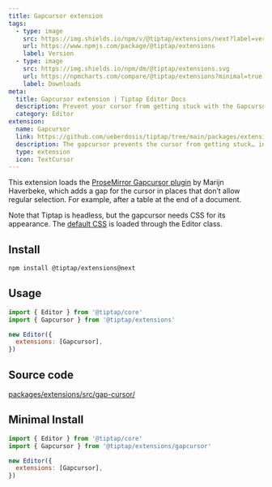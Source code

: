 ```yaml
---
title: Gapcursor extension
tags:
  - type: image
    src: https://img.shields.io/npm/v/@tiptap/extensions/next?label=version
    url: https://www.npmjs.com/package/@tiptap/extensions
    label: Version
  - type: image
    src: https://img.shields.io/npm/dm/@tiptap/extensions.svg
    url: https://npmcharts.com/compare/@tiptap/extensions?minimal=true
    label: Downloads
meta:
  title: Gapcursor extension | Tiptap Editor Docs
  description: Prevent your cursor from getting stuck with the Gapcursor extension in Tiptap. Learn more in our documentation.
  category: Editor
extension:
  name: Gapcursor
  link: https://github.com/ueberdosis/tiptap/tree/main/packages/extensions
  description: The gapcursor prevents the cursor from getting stuck… in a gap.
  type: extension
  icon: TextCursor
---
```



This extension loads the [ProseMirror Gapcursor plugin](https://github.com/ProseMirror/prosemirror-gapcursor) by Marijn Haverbeke, which adds a gap for the cursor in places that don’t allow regular selection. For example, after a table at the end of a document.

Note that Tiptap is headless, but the gapcursor needs CSS for its appearance. The [default CSS](https://github.com/ueberdosis/tiptap/tree/main/packages/core/src/style.ts) is loaded through the Editor class.

<CodeDemo path="/Extensions/Gapcursor" />

## Install

```bash
npm install @tiptap/extensions@next
```

## Usage

```js
import { Editor } from '@tiptap/core'
import { Gapcursor } from '@tiptap/extensions'

new Editor({
  extensions: [Gapcursor],
})
```

## Source code

[packages/extensions/src/gap-cursor/](https://github.com/ueberdosis/tiptap/blob/main/packages/extensions/src/gap-cursor/)

## Minimal Install

```js
import { Editor } from '@tiptap/core'
import { Gapcursor } from '@tiptap/extensions/gapcursor'

new Editor({
  extensions: [Gapcursor],
})
```
